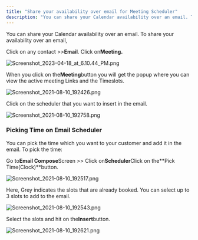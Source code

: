 ```yaml
---
title: "Share your availability over email for Meeting Scheduler"
description: "You can share your Calendar availability over an email. To share your availability over an email,"
---
```


You can share your Calendar availability over an email. To share your availability over an email,

Click on any contact >>**Email**. Click on**Meeting.**

![Screenshot_2023-04-18_at_6.10.44_PM.png](./images/Screenshot-2023-04-18-at-6.10.44-PM.png)

When you click on the**Meeting**button you will get the popup where you can view the active meeting Links and the Timeslots.

![Screenshot_2021-08-10_192426.png](./images/Screenshot-2021-08-10-192426.png)

Click on the scheduler that you want to insert in the email.

![Screenshot_2021-08-10_192758.png](./images/Screenshot-2021-08-10-192517.png)

### Picking Time on Email Scheduler

You can pick the time which you want to your customer and add it in the email. To pick the time:

Go to**Email Compose**Screen >> Click on**Scheduler**Click on the**Pick Time(Clock)**button.

![Screenshot_2021-08-10_192517.png](./images/Screenshot-2021-08-10-192543.png)

Here, Grey indicates the slots that are already booked. You can select up to 3 slots to add to the email.

![Screenshot_2021-08-10_192543.png](./images/Screenshot-2021-08-10-192621.png)

Select the slots and hit on the**Insert**button.

![Screenshot_2021-08-10_192621.png](./images/Screenshot-2021-08-10-192758.png)
